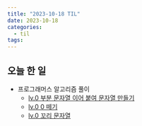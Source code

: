 ```yaml
---
title: "2023-10-18 TIL"
date: 2023-10-18
categories:
  - til
tags:
---
```


## 오늘 한 일

- 프로그래머스 알고리즘 풀이
  - [lv.0 부분 문자열 이어 붙여 문자열 만들기](https://makepin2r.github.io/algorithm-programmers/181911/)
  - [lv.0 0 떼기](https://makepin2r.github.io/algorithm-programmers/181847/)
  - [lv.0 꼬리 문자열](https://makepin2r.github.io/algorithm-programmers/181841/)
